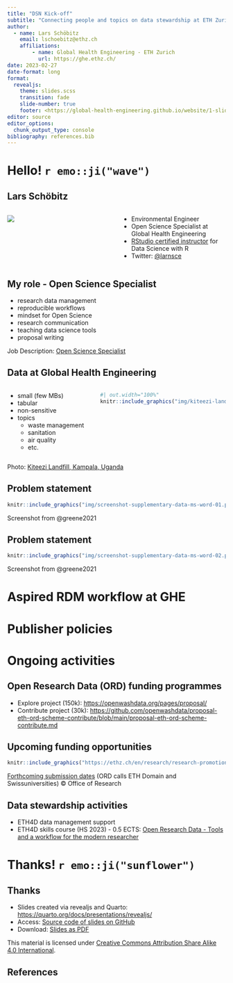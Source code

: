 ```yaml
---
title: "DSN Kick-off"
subtitle: "Connecting people and topics on data stewardship at ETH Zurich"
author: 
  - name: Lars Schöbitz
    email: lschoebitz@ethz.ch
    affiliations:
        - name: Global Health Engineering - ETH Zurich
          url: https://ghe.ethz.ch/
date: 2023-02-27
date-format: long
format: 
  revealjs: 
    theme: slides.scss
    transition: fade
    slide-number: true
    footer: <https://global-health-engineering.github.io/website/1-slides/>
editor: source
editor_options: 
  chunk_output_type: console
bibliography: references.bib
---
```


<script defer data-domain="global-health-engineering.github.io/website" src="https://plausible.io/js/script.js"></script>

# Hello! `r emo::ji("wave")` {background-color="#0F4C81"}

## Lars Schöbitz

::: columns
::: {.column width="50%"}
![](img/lars_schoebitz_profile_photo.jpg){fig-alt="Headshot of Lars Schöbitz" fig-align="center"}
:::

::: {.column width="50%"}
-   Environmental Engineer\
-   Open Science Specialist at Global Health Engineering
-   [RStudio certified instructor](https://education.rstudio.com/trainers/) for Data Science with R
-   Twitter: [\@larnsce](https://twitter.com/larnsce)
:::
:::

## My role - **Open Science Specialist**

-   research data management
-   reproducible workflows
-   mindset for Open Science
-   research communication
-   teaching data science tools
-   proposal writing

::: footer
Job Description: [Open Science Specialist](https://github.com/Global-Health-Engineering/job-descriptions/blob/main/open-science-specialist/README.md)
:::

## Data at Global Health Engineering

::: columns
::: {.column width="40%"}
-   small (few MBs)
-   tabular
-   non-sensitive
-   topics
    -   waste management
    -   sanitation
    -   air quality
    -   etc.
:::

::: {.column width="60%"}
```r
#| out.width="100%"
knitr::include_graphics("img/kiteezi-landfill-kampala-uganda.jpg")
```
:::
:::

::: footer
Photo: [Kiteezi Landfill, Kampala, Uganda](https://www.flickr.com/photos/110829077@N08/15704065265/in/album-72157649056083306/)
:::

## Problem statement

```r
knitr::include_graphics("img/screenshot-supplementary-data-ms-word-01.png")
```

::: footer
Screenshot from @greene2021
:::

## Problem statement

```r
knitr::include_graphics("img/screenshot-supplementary-data-ms-word-02.png")
```

::: footer
Screenshot from @greene2021
:::

# Aspired RDM workflow at GHE {background-color="#0F4C81"}

##  {background-image="img/ghe-rdm-workflow-01.drawio.svg" background-size="1400px"}

##  {background-image="img/ghe-rdm-workflow-02.drawio.svg" background-size="1400px"}

##  {background-image="img/ghe-rdm-workflow-03.drawio.svg" background-size="1400px"}

##  {background-image="img/ghe-rdm-workflow-04.drawio.svg" background-size="1400px"}

##  {background-image="img/ghe-rdm-workflow-05.drawio.svg" background-size="1400px"}

##  {background-image="img/ghe-rdm-workflow-06.drawio.svg" background-size="1400px"}

##  {background-image="img/ghe-rdm-workflow-07.drawio.svg" background-size="1400px"}

##  {background-image="img/ghe-rdm-workflow-08.drawio.svg" background-size="1400px"}

##  {background-image="img/ghe-rdm-workflow-09.drawio.svg" background-size="1400px"}

##  {background-image="img/ghe-rdm-workflow-10.drawio.svg" background-size="1400px"}

##  {background-image="img/ghe-rdm-workflow-11.drawio.svg" background-size="1400px"}

##  {background-image="img/ghe-rdm-workflow-12.drawio.svg" background-size="1400px"}

# Publisher policies

##  {background-image="img/publisher-policies-01.drawio.svg" background-size="1400px"}

##  {background-image="img/publisher-policies-02.drawio.svg" background-size="1400px"}

##  {background-image="img/publisher-policies-03.drawio.svg" background-size="1400px"}

##  {background-image="img/publisher-policies-04.drawio.svg" background-size="1400px"}

##  {background-image="img/publisher-policies-05.drawio.svg" background-size="1400px"}

##  {background-image="img/publisher-policies-06.drawio.svg" background-size="1400px"}

##  {background-image="img/publisher-policies-07.drawio.svg" background-size="1400px"}

# Ongoing activities {background-color="#0F4C81"}

## Open Research Data (ORD) funding programmes

-   Explore project (150k): <https://openwashdata.org/pages/proposal/>
-   Contribute project (30k): <https://github.com/openwashdata/proposal-eth-ord-scheme-contribute/blob/main/proposal-eth-ord-scheme-contribute.md>

## Upcoming funding opportunities

```r
knitr::include_graphics("https://ethz.ch/en/research/research-promotion/open-research-data--ord--funding-programmes/_jcr_content/par/image/image.imageformat.lightbox.276083994.jpg")
```

::: footer
[Forthcoming submission dates](https://ethz.ch/en/research/research-promotion/open-research-data--ord--funding-programmes.html) (ORD calls ETH Domain and Swissuniversities) © Office of Research
:::

## Data stewardship activities

-   ETH4D data management support
-   ETH4D skills course (HS 2023) - 0.5 ECTS: [Open Research Data - Tools and a workflow for the modern researcher](https://github.com/Global-Health-Engineering/eth-data-stewardship/blob/main/workshops/eth4d-skills-course-rdm.md)

# Thanks! `r emo::ji("sunflower")`  {background-color="#0F4C81"}

## Thanks

- Slides created via revealjs and Quarto: [https://quarto.org/docs/presentations/revealjs/](https://quarto.org/docs/presentations/revealjs/)
- Access: [Source code of slides on GitHub](https://github.com/Global-Health-Engineering/website/blob/main/slides/eth-dsn-meeting-01.qmd)
- Download: [Slides as PDF](https://github.com/Global-Health-Engineering/website/raw/main/slides/eth-dsn-meeting-01.pdf)
  
This material is licensed under [Creative Commons Attribution Share Alike 4.0 International](https://creativecommons.org/licenses/by-sa/4.0/). 

## References
